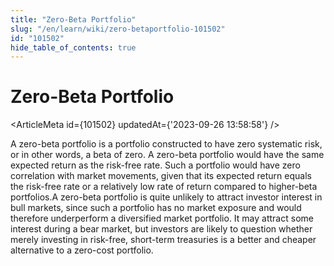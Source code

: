 ```yaml
---
title: "Zero-Beta Portfolio"
slug: "/en/learn/wiki/zero-betaportfolio-101502"
id: "101502"
hide_table_of_contents: true
---
```



# Zero-Beta Portfolio

<ArticleMeta id={101502} updatedAt={'2023-09-26 13:58:58'} />
<div className='border-solid border-b border-t-0 my-4 border-[var(--ifm-color-gray-300)]' />

A zero-beta portfolio is a portfolio constructed to have zero systematic risk, or in other words, a beta of zero. A zero-beta portfolio would have the same expected return as the risk-free rate. Such a portfolio would have zero correlation with market movements, given that its expected return equals the risk-free rate or a relatively low rate of return compared to higher-beta portfolios.A zero-beta portfolio is quite unlikely to attract investor interest in bull markets, since such a portfolio has no market exposure and would therefore underperform a diversified market portfolio. It may attract some interest during a bear market, but investors are likely to question whether merely investing in risk-free, short-term treasuries is a better and cheaper alternative to a zero-cost portfolio.
